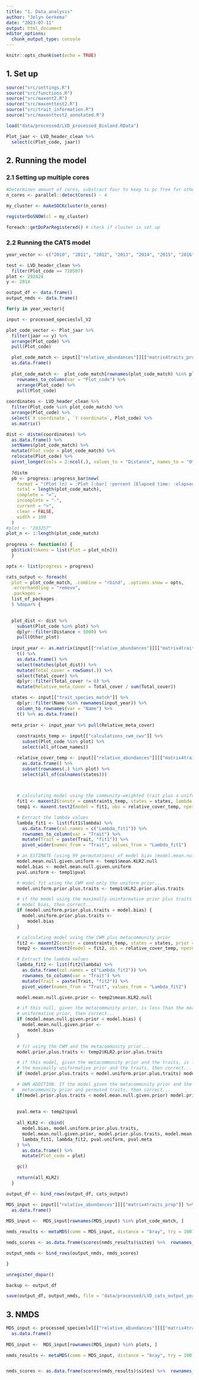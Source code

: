 ```yaml
---
title: "1. Data_analysis"
author: "Jelyn Gerkema"
date: "2023-07-11"
output: html_document
editor_options: 
  chunk_output_type: console
---
```


```r
knitr::opts_chunk$set(echo = TRUE)
```

## 1. Set up 

```r

source("src/settings.R")
source("src/functions.R")
source("src/maxent2.R")
source("src/maxenttest2.R")
source("src/trait_information.R")
source("src/maxenttest2_annotated.R")

load("data/processed/LVD_processed_Bioland.RData")

Plot_jaar <- LVD_header_clean %>%
  select(c(Plot_code, jaar))

```

## 2. Running the model 

### 2.1 Setting up multiple cores

```r

#Determines amount of cores, substract four to keep to pc free for other processes.
n_cores <- parallel::detectCores() - 4 

my_cluster <- makeSOCKcluster(n_cores)

registerDoSNOW(cl = my_cluster)

foreach::getDoParRegistered() # check if cluster is set up

```

### 2.2 Running the CATS model

```r


year_vector <- c("2010", "2011", "2012", "2013", "2014", "2015", "2016", "2017", "2018", "2019", "2020", "2022")

test <- LVD_header_clean %>%
  filter(Plot_code == 710507)
plot <- 292424
y <- 2014

output_df <- data.frame()
output_nmds <- data.frame()

for(y in year_vector){

input <- processed_specieslvl_V2

plot_code_vector <- Plot_jaar %>%
  filter(jaar == y) %>%
  arrange(Plot_code) %>%
  pull(Plot_code) 

  plot_code_match <- input[["relative_abundances"]][["matrix4traits_prop"]] %>% 
  as.data.frame() 
  
  plot_code_match <-  plot_code_match[rownames(plot_code_match) %in% plot_code_vector, ] %>%
    rownames_to_column(var = "Plot_code") %>%
    arrange(Plot_code) %>%
    pull(Plot_code) 
  
coordinates <- LVD_header_clean %>% 
  filter(Plot_code %in% plot_code_match) %>%
  arrange(Plot_code) %>%
  select(`X coordinate`, `Y coordinate`, Plot_code) %>% 
  as.matrix()

dist <- distm(coordinates) %>%
  as.data.frame() %>%
  setNames(plot_code_match) %>%
  mutate(Plot_code = plot_code_match) %>%
  relocate(Plot_code) %>%
  pivot_longer(cols = 2:ncol(.), values_to = "Distance", names_to = "Other_plot") 
  
  ?distm
  pb <- progress::progress_bar$new(
    format = "(Plot (n) = :Plot [:bar] :percent [Elapsed time: :elapsedfull || Estimated time remaining: :eta]",
    total = length(plot_code_match),
    complete = "=", 
    incomplete = "-", 
    current = ">", 
    clear = FALSE, 
    width = 100
  ) 
#plot <- "293257"
plot_n <- 1:length(plot_code_match)
  
progress <- function(n) {
  pb$tick(tokens = list(Plot = plot_n[n]))
  }

opts <- list(progress = progress)

cats_output <- foreach(
  plot = plot_code_match, .combine = "rbind", .options.snow = opts,
  .errorhandling = "remove",
  .packages =
  list_of_packages
  ) %dopar% {

    
  plot_dist <- dist %>%
    subset(Plot_code %in% plot) %>%
    dplyr::filter(Distance < 5000) %>%
    pull(Other_plot)
    
  input_year <- as.matrix(input[["relative_abundances"]][["matrix4traits"]]) %>%
    t() %>%
    as.data.frame() %>%
    select(matches(plot_dist)) %>%
    mutate(Total_cover = rowSums(.)) %>%
    select(Total_cover) %>%
    dplyr::filter(Total_cover != 0) %>%
    mutate(Relative_meta_cover = Total_cover / sum(Total_cover)) 

  states <- input[["trait_species_match"]] %>%
    dplyr::filter(Name %in% rownames(input_year)) %>%
    column_to_rownames(var = "Name") %>%
    t() %>% as.data.frame()
  
  meta_prior <- input_year %>% pull(Relative_meta_cover)  
    
    constraints_temp <- input[["calculations_cwm_cwv"]] %>%
      subset(Plot_code %in% plot) %>%
      select(all_of(cwm_names)) 

    relative_cover_temp <- input[["relative_abundances"]][["matrix4traits_prop"]] %>%
      as.data.frame() %>%
      subset(rownames(.) %in% plot) %>%
      select(all_of(colnames(states))) 
     


    # calculating model using the community-weighted trait plus a uniform prior...
    fit1 <- maxent2(constr = constraints_temp, states = states, lambda = TRUE)
    temp1 <- maxent.test2(model = fit1, obs = relative_cover_temp, nperm = 80, quick = FALSE, plot = FALSE)

    # Extract the lambda values
    lambda_fit1 <- list(fit1$lambda) %>%
      as.data.frame(col.names = c("Lambda_fit1")) %>%
      rownames_to_column(var = "Trait") %>%
      mutate(Trait = paste(Trait, "fit1")) %>%
      pivot_wider(names_from = "Trait", values_from = "Lambda_fit1")

    # an ESTIMATE (using 99 permutations) of model bias (model.mean.null.given.uniform)
    model.mean.null.given.uniform <- temp1$mean.KLR2.null
    model.bias <- model.mean.null.given.uniform
    pval.uniform <- temp1$pval

    # model fit using the CWM and only the uniform prior...
    model.uniform.prior.plus.traits <- temp1$KLR2.prior.plus.traits

    # if the model using the maximally uninformative prior plus traits is less than the
    # model bias, then correct...
    if (model.uniform.prior.plus.traits < model.bias) {
      model.uniform.prior.plus.traits <-
        model.bias
    }

    # calculating model using the CWM plus metacommunity prior
    fit2 <- maxent2(constr = constraints_temp, states = states, prior = meta_prior, lambda = TRUE)
    temp2 <- maxenttest2(model = fit2, obs = relative_cover_temp, nperm = 99, quick = FALSE, plot = FALSE)

    # Extract the lambda values
    lambda_fit2 <- list(fit2$lambda) %>%
      as.data.frame(col.names = c("Lambda_fit2")) %>%
      rownames_to_column(var = "Trait") %>%
      mutate(Trait = paste(Trait, "fit2")) %>%
      pivot_wider(names_from = "Trait", values_from = "Lambda_fit2")

    model.mean.null.given.prior <- temp2$mean.KLR2.null

    # if this null, given the metacommunity prior, is less than the mean given the maximally
    # uniformative prior, then correct...
    if (model.mean.null.given.prior < model.bias) {
      model.mean.null.given.prior <-
        model.bias
    }

    # fit using the CWM and the metacommunity prior...
    model.prior.plus.traits <- temp2$KLR2.prior.plus.traits

    # if this model, given the metacommunity prior and the traits, is less than the fit of the model using
    # the maximally uniformative prior and the traits, then correct...
    if (model.prior.plus.traits < model.uniform.prior.plus.traits) model.prior.plus.traits <- model.uniform.prior.plus.traits

    # OWN ADDITION. If the model given the metacommunity prior and the traits, is less than the fit of the model using the 
  #   metacommunity prior and permuted traits, then correct...
    if(model.prior.plus.traits < model.mean.null.given.prior) model.prior.plus.traits <- model.mean.null.given.prior
    
    
    pval.meta <- temp2$pval
    
    all_KLR2 <- cbind(
      model.bias, model.uniform.prior.plus.traits,
      model.mean.null.given.prior, model.prior.plus.traits, model.mean.null.given.uniform,
      lambda_fit1, lambda_fit2, pval.uniform, pval.meta
    ) %>%
      as.data.frame() %>%
      mutate(Plot_code = plot)

    gc()
    
    return(all_KLR2)
  }

output_df <- bind_rows(output_df, cats_output)

MDS_input <- input[["relative_abundances"]][["matrix4traits_prop"]] %>% 
  as.data.frame() 
  
MDS_input <-  MDS_input[rownames(MDS_input) %in% plot_code_match, ]

nmds_results <- metaMDS(comm = MDS_input, distance = "bray", try = 100)

nmds_scores <- as.data.frame(scores(nmds_results)$sites) %>%  rownames_to_column(var = "Plot_code") 

output_nmds <- bind_rows(output_nmds, nmds_scores)

}

unregister_dopar()

backup <- output_df

save(output_df, output_nmds, file = "data/processed/LVD_cats_output_years_Bioland5000_final.RData")

```

## 3. NMDS

```r

MDS_input <- processed_specieslvl[["relative_abundances"]][["matrix4traits_prop"]] %>% 
  as.data.frame() 
  
MDS_input <-  MDS_input[rownames(MDS_input) %in% plots, ]

nmds_results <- metaMDS(comm = MDS_input, distance = "bray", try = 100)


nmds_scores <- as.data.frame(scores(nmds_results)$sites) %>%  rownames_to_column(var = "Plot_code") 

```

